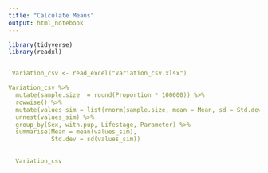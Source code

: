 ```yaml
---
title: "Calculate Means"
output: html_notebook
---
```


```r
library(tidyverse)
library(readxl)



```

```r
`Variation_csv <- read_excel("Variation_csv.xlsx")

Variation_csv %>% 
  mutate(sample.size  = round(Proportion * 100000)) %>% 
  rowwise() %>% 
  mutate(values_sim = list(rnorm(sample.size, mean = Mean, sd = Std.dev))) %>% 
  unnest(values_sim) %>% 
  group_by(Sex, with.pup, Lifestage, Parameter) %>% 
  summarise(Mean = mean(values_sim),
            Std.dev = sd(values_sim))
  

  Variation_csv
```
